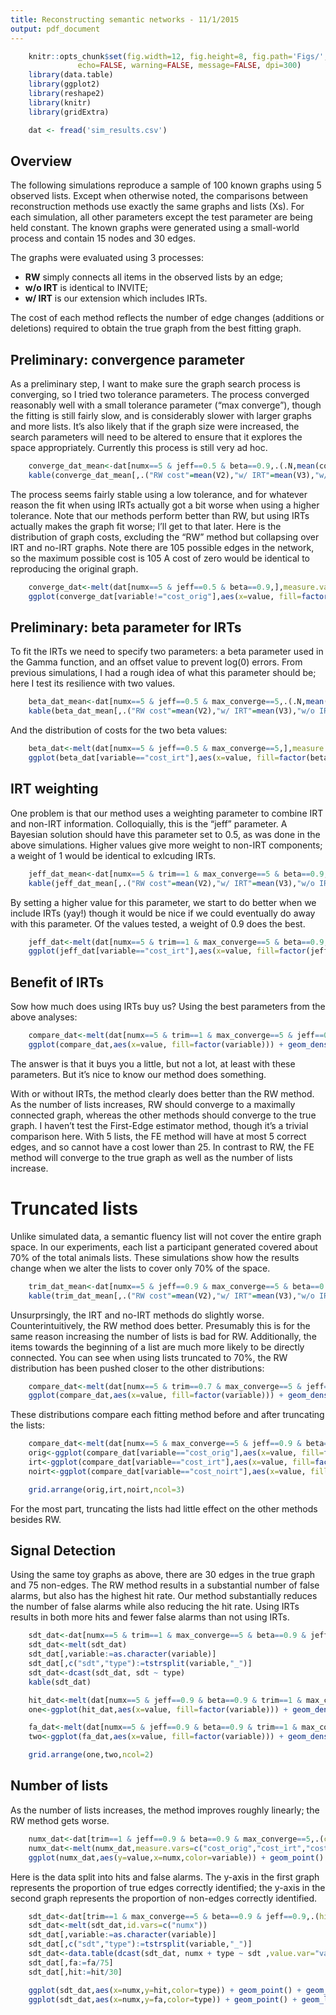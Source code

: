 ```yaml
---
title: Reconstructing semantic networks - 11/1/2015
output: pdf_document
---
```


```r
    knitr::opts_chunk$set(fig.width=12, fig.height=8, fig.path='Figs/',
               echo=FALSE, warning=FALSE, message=FALSE, dpi=300)
    library(data.table)
    library(ggplot2)
    library(reshape2)
    library(knitr)
    library(gridExtra)

    dat <- fread('sim_results.csv')
```

## Overview

The following simulations reproduce a sample of 100 known graphs using 5
observed lists. Except when otherwise noted, the comparisons between
reconstruction methods use exactly the same graphs and lists (Xs). For each
simulation, all other parameters except the test parameter are being held
constant. The known graphs were generated using a small-world process and
contain 15 nodes and 30 edges.

The graphs were evaluated using 3 processes: 

- **RW** simply connects all items in the observed lists by an edge;
- **w/o IRT** is identical to INVITE; 
- **w/ IRT** is our extension which includes IRTs.
  
The cost of each method reflects the number of edge changes (additions or
deletions) required to obtain the true graph from the best fitting graph.

## Preliminary: convergence parameter

As a preliminary step, I want to make sure the graph search process is
converging, so I tried two tolerance parameters. The process converged
reasonably well with a small tolerance parameter ("max converge"), though the
fitting is still fairly slow, and is considerably slower with larger graphs and
more lists.  It's also likely that if the graph size were increased, the search
parameters will need to be altered to ensure that it explores the space
appropriately. Currently this process is still very ad hoc.

```r
    converge_dat_mean<-dat[numx==5 & jeff==0.5 & beta==0.9,.(.N,mean(cost_orig),mean(cost_irt),mean(cost_noirt)),by=max_converge]
    kable(converge_dat_mean[,.("RW cost"=mean(V2),"w/ IRT"=mean(V3),"w/o IRT"=mean(V4)),by=max_converge])
```

The process seems fairly stable using a low tolerance, and for whatever reason
the fit when using IRTs actually got a bit worse when using a higher tolerance.
Note that our methods perform better than RW, but using IRTs actually makes the
graph fit worse; I'll get to that later. Here is the distribution of graph
costs, excluding the "RW" method but collapsing over IRT and no-IRT graphs.
Note there are 105 possible edges in the network, so the maximum possible cost
is 105 A cost of zero would be identical to reproducing the original graph.

```r
    converge_dat<-melt(dat[numx==5 & jeff==0.5 & beta==0.9,],measure.vars=c("cost_orig","cost_irt","cost_noirt"))
    ggplot(converge_dat[variable!="cost_orig"],aes(x=value, fill=factor(max_converge))) + geom_density(alpha=0.4) + xlab("cost")
```

## Preliminary: beta parameter for IRTs

To fit the IRTs we need to specify two parameters: a beta parameter used in the
Gamma function, and an offset value to prevent log(0) errors. From previous
simulations, I had a rough idea of what this parameter should be; here I test
its resilience with two values.


```r
    beta_dat_mean<-dat[numx==5 & jeff==0.5 & max_converge==5,.(.N,mean(cost_orig),mean(cost_irt),mean(cost_noirt)),by=beta]
    kable(beta_dat_mean[,.("RW cost"=mean(V2),"w/ IRT"=mean(V3),"w/o IRT"=mean(V4)),by=beta])
```

And the distribution of costs for the two beta values:
```r
    beta_dat<-melt(dat[numx==5 & jeff==0.5 & max_converge==5,],measure.vars=c("cost_orig","cost_irt","cost_noirt"))
    ggplot(beta_dat[variable=="cost_irt"],aes(x=value, fill=factor(beta))) + geom_density(alpha=0.4) + xlab("cost")
```

## IRT weighting

One problem is that our method uses a weighting parameter to combine IRT and
non-IRT information. Colloquially, this is the "jeff" parameter. A Bayesian
solution should have this parameter set to 0.5, as was done in the above
simulations. Higher values give more weight to non-IRT components; a weight of
1 would be identical to exlcuding IRTs.

```r
    jeff_dat_mean<-dat[numx==5 & trim==1 & max_converge==5 & beta==0.9,.(.N,mean(cost_orig),mean(cost_irt),mean(cost_noirt)),by=jeff]
    kable(jeff_dat_mean[,.("RW cost"=mean(V2),"w/ IRT"=mean(V3),"w/o IRT"=mean(V4)),by=jeff])
```

By setting a higher value for this parameter, we start to do better when we
include IRTs (yay!) though it would be nice if we could eventually do away with
this parameter. Of the values tested, a weight of 0.9 does the best.

```r
    jeff_dat<-melt(dat[numx==5 & trim==1 & max_converge==5 & beta==0.9,],measure.vars=c("cost_orig","cost_irt","cost_noirt"))
    ggplot(jeff_dat[variable=="cost_irt"],aes(x=value, fill=factor(jeff))) + geom_density(alpha=0.4) + xlab("cost")
```

## Benefit of IRTs

Sow how much does using IRTs buy us? Using the best parameters from the above analyses:

```r
    compare_dat<-melt(dat[numx==5 & trim==1 & max_converge==5 & jeff==0.9 & beta==0.9,],measure.vars=c("cost_orig","cost_irt","cost_noirt"))
    ggplot(compare_dat,aes(x=value, fill=factor(variable))) + geom_density(alpha=0.4) + xlab("cost")
```

The answer is that it buys you a little, but not a lot, at least with these
parameters. But it's nice to know our method does something.

With or without IRTs, the method clearly does better than the RW method. As the
number of lists increases, RW should converge to a maximally connected graph,
whereas the other methods should converge to the true graph. I haven't test the
First-Edge estimator method, though it's a trivial comparison here. With 5
lists, the FE method will have at most 5 correct edges, and so cannot have a
cost lower than 25. In contrast to RW, the FE method will converge to the true graph
as well as the number of lists increase.

# Truncated lists

Unlike simulated data, a semantic fluency list will not cover the entire graph
space. In our experiments, each list a participant generated covered about 70\%
of the total animals lists. These simulations show how the results change when we
alter the lists to cover only 70\% of the space.

```r
    trim_dat_mean<-dat[numx==5 & jeff==0.9 & max_converge==5 & beta==0.9,.(.N,mean(cost_orig),mean(cost_irt),mean(cost_noirt)),by=trim]
    kable(trim_dat_mean[,.("RW cost"=mean(V2),"w/ IRT"=mean(V3),"w/o IRT"=mean(V4)),by=trim])
```

Unsurprsingly, the IRT and no-IRT methods do slightly worse.
Counterintuitively, the RW method does better. Presumably this is for the same
reason increasing the number of lists is bad for RW. Additionally, the items
towards the beginning of a list are much more likely to be directly connected.
You can see when using lists truncated to 70%, the RW distribution has been
pushed closer to the other distributions:

```r
    compare_dat<-melt(dat[numx==5 & trim==0.7 & max_converge==5 & jeff==0.9 & beta==0.9,],measure.vars=c("cost_orig","cost_irt","cost_noirt"))
    ggplot(compare_dat,aes(x=value, fill=factor(variable))) + geom_density(alpha=0.4) + xlab("cost")
```

These distributions compare each fitting method before and after truncating the lists:

```r
    compare_dat<-melt(dat[numx==5 & max_converge==5 & jeff==0.9 & beta==0.9,],measure.vars=c("cost_orig","cost_irt","cost_noirt"))
    orig<-ggplot(compare_dat[variable=="cost_orig"],aes(x=value, fill=factor(trim))) + geom_density(alpha=0.4) + ggtitle("RW") + theme(legend.position="bottom") + xlab("cost")
    irt<-ggplot(compare_dat[variable=="cost_irt"],aes(x=value, fill=factor(trim))) + geom_density(alpha=0.4) + ggtitle("w/ IRT") + theme(legend.position="bottom") + xlab("cost")
    noirt<-ggplot(compare_dat[variable=="cost_noirt"],aes(x=value, fill=factor(trim))) + geom_density(alpha=0.4) + ggtitle("w/o IRT") + theme(legend.position="bottom") + xlab("cost")

    grid.arrange(orig,irt,noirt,ncol=3)
```
For the most part, truncating the lists had little effect on the other methods besides RW.

## Signal Detection

Using the same toy graphs as above, there are 30 edges in the true graph and 75
non-edges. The RW method results in a substantial number of false alarms, but
also has the highest hit rate. Our method substantially reduces the number of
false alarms while also reducing the hit rate. Using IRTs results in
both more hits and fewer false alarms than not using IRTs.

```r
    sdt_dat<-dat[numx==5 & trim==1 & max_converge==5 & beta==0.9 & jeff==0.9,.(hit_orig=mean(hit_orig),fa_orig=mean(fa_orig),hit_irt=mean(hit_irt),fa_irt=mean(fa_irt),hit_noirt=mean(hit_noirt),fa_noirt=mean(fa_noirt))]
    sdt_dat<-melt(sdt_dat)
    sdt_dat[,variable:=as.character(variable)]
    sdt_dat[,c("sdt","type"):=tstrsplit(variable,"_")]
    sdt_dat<-dcast(sdt_dat, sdt ~ type)
    kable(sdt_dat)
```

```r
    hit_dat<-melt(dat[numx==5 & jeff==0.9 & beta==0.9 & trim==1 & max_converge==5,],measure.vars=c("hit_orig","hit_irt","hit_noirt"))
    one<-ggplot(hit_dat,aes(x=value, fill=factor(variable))) + geom_density(alpha=0.4) + theme(legend.position="bottom") + xlab("number of hits")

    fa_dat<-melt(dat[numx==5 & jeff==0.9 & beta==0.9 & trim==1 & max_converge==5,],measure.vars=c("fa_orig","fa_irt","fa_noirt"))
    two<-ggplot(fa_dat,aes(x=value, fill=factor(variable))) + geom_density(alpha=0.4) + theme(legend.position="bottom") + xlab("number of false alarms")

    grid.arrange(one,two,ncol=2)
```

## Number of lists

As the number of lists increases, the method improves roughly linearly; the RW method gets worse.

```r
    numx_dat<-dat[trim==1 & jeff==0.9 & beta==0.9 & max_converge==5,.(cost_orig=mean(cost_orig),cost_irt=mean(cost_irt),cost_noirt=mean(cost_noirt)),keyby=numx]
    numx_dat<-melt(numx_dat,measure.vars=c("cost_orig","cost_irt","cost_noirt"))
    ggplot(numx_dat,aes(y=value,x=numx,color=variable)) + geom_point() + geom_line() + ylim(0,35) + ylab("cost")
```

Here is the data split into hits and false alarms. The y-axis in the first
graph represents the proportion of true edges correctly identified; the y-axis
in the second graph represents the proportion of non-edges correctly
identified.

```r
    sdt_dat<-dat[trim==1 & max_converge==5 & beta==0.9 & jeff==0.9,.(hit_orig=mean(hit_orig),fa_orig=mean(fa_orig),hit_irt=mean(hit_irt),fa_irt=mean(fa_irt),hit_noirt=mean(hit_noirt),fa_noirt=mean(fa_noirt)),by=numx]
    sdt_dat<-melt(sdt_dat,id.vars=c("numx"))
    sdt_dat[,variable:=as.character(variable)]
    sdt_dat[,c("sdt","type"):=tstrsplit(variable,"_")]
    sdt_dat<-data.table(dcast(sdt_dat, numx + type ~ sdt ,value.var="value"))
    sdt_dat[,fa:=fa/75]
    sdt_dat[,hit:=hit/30]

    ggplot(sdt_dat,aes(x=numx,y=hit,color=type)) + geom_point() + geom_line() + ylim(0,1)
    ggplot(sdt_dat,aes(x=numx,y=fa,color=type)) + geom_point() + geom_line() + ylim(0,1)
```
